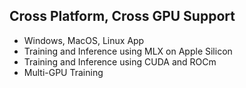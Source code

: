 ## Cross Platform, Cross GPU Support

- Windows, MacOS, Linux App
- Training and Inference using MLX on Apple Silicon
- Training and Inference using CUDA and ROCm
- Multi-GPU Training
